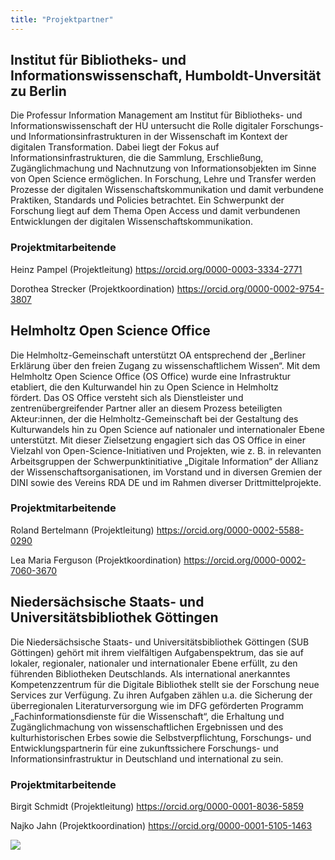 ```yaml
---
title: "Projektpartner"
---
```


## Institut für Bibliotheks- und Informationswissenschaft, Humboldt-Unversität zu Berlin

Die Professur Information Management am Institut für Bibliotheks- und Informationswissenschaft der HU untersucht die Rolle digitaler Forschungs- und Informationsinfrastrukturen in der Wissenschaft im Kontext der digitalen Transformation. Dabei liegt der Fokus auf Informationsinfrastrukturen, die die Sammlung, Erschließung, Zugänglichmachung und Nachnutzung von Informationsobjekten im Sinne von Open Science ermöglichen. In Forschung, Lehre und Transfer werden Prozesse der digitalen Wissenschaftskommunikation und damit verbundene Praktiken, Standards und Policies betrachtet. Ein Schwerpunkt der Forschung liegt auf dem Thema Open Access und damit verbundenen Entwicklungen der digitalen Wissenschaftskommunikation.

### Projektmitarbeitende

Heinz Pampel (Projektleitung) <https://orcid.org/0000-0003-3334-2771>

Dorothea Strecker (Projektkoordination) <https://orcid.org/0000-0002-9754-3807>

## Helmholtz Open Science Office

Die Helmholtz-Gemeinschaft unterstützt OA entsprechend der „Berliner Erklärung über den freien Zugang zu wissenschaftlichem Wissen“. Mit dem Helmholtz Open Science Office (OS Office) wurde eine Infrastruktur etabliert, die den Kulturwandel hin zu Open Science in Helmholtz fördert. Das OS Office versteht sich als Dienstleister und zentrenübergreifender Partner aller an diesem Prozess beteiligten Akteur:innen, der die Helmholtz-Gemeinschaft bei der Gestaltung des Kulturwandels hin zu Open Science auf nationaler und internationaler Ebene unterstützt. Mit dieser Zielsetzung engagiert sich das OS Office in einer Vielzahl von Open-Science-Initiativen und Projekten, wie z. B. in relevanten Arbeitsgruppen der Schwerpunktinitiative „Digitale Information“ der Allianz der Wissenschaftsorganisationen, im Vorstand und in diversen Gremien der DINI sowie des Vereins RDA DE und im Rahmen diverser Drittmittelprojekte.

### Projektmitarbeitende

Roland Bertelmann (Projektleitung) <https://orcid.org/0000-0002-5588-0290>

Lea Maria Ferguson (Projektkoordination) <https://orcid.org/0000-0002-7060-3670>

## Niedersächsische Staats- und Universitätsbibliothek Göttingen

Die Niedersächsische Staats- und Universitätsbibliothek Göttingen (SUB Göttingen) gehört mit ihrem vielfältigen Aufgabenspektrum, das sie auf lokaler, regionaler, nationaler und internationaler Ebene erfüllt, zu den führenden Bibliotheken Deutschlands. Als international anerkanntes Kompetenzzentrum für die Digitale Bibliothek stellt sie der Forschung neue Services zur Verfügung. Zu ihren Aufgaben zählen u.a. die Sicherung der überregionalen Literaturversorgung wie im DFG geförderten Programm „Fachinformationsdienste für die Wissenschaft“, die Erhaltung und Zugänglichmachung von wissenschaftlichen Ergebnissen und des kulturhistorischen Erbes sowie die Selbstverpflichtung, Forschungs- und Entwicklungspartnerin für eine zukunftssichere Forschungs- und Informationsinfrastruktur in Deutschland und international zu sein.

### Projektmitarbeitende

Birgit Schmidt (Projektleitung) <https://orcid.org/0000-0001-8036-5859>

Najko Jahn (Projektkoordination) <https://orcid.org/0000-0001-5105-1463>

![](logos_Projektpartner.png){fig-alt="Logos der Projektpartner: Humboldt-Universität zu Berlin, Helmholtz Open Science Office, Niedersächsische Staats- und Universitätsbibliothek Göttingen"}
